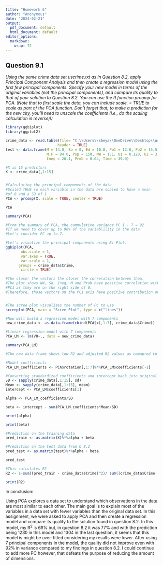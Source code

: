 ---
title: "Homework 6"
author: "Anonymous"
date: "2024-02-21"
output:
  pdf_document: default
  html_document: default
editor_options:
  markdown:
    wrap: 72
---

## Question 9.1

*Using the same crime data set uscrime.txt as in Question 8.2, apply
Principal Component Analysis and then create a regression model using
the first few principal components. Specify your new model in terms of
the original variables (not the principal components), and compare its
quality to that of your solution to Question 8.2. You can use the R
function prcomp for PCA. (Note that to first scale the data, you can
include scale. = TRUE to scale as part of the PCA function. Don’t forget
that, to make a prediction for the new city, you’ll need to unscale the
coefficients (i.e., do the scaling calculation in reverse)!)*

```{r}
library(ggbiplot)
library(ggplot2)

crime_data <- read.table(file= "C:\\Users\\sheya\\OneDrive\\Desktop\\uscrime.txt",
                        header = TRUE)
test <- data.frame(M = 14.0, So = 0, Ed = 10.0, Po1 = 12.0, Po2 = 15.5, LF = 0.640, 
                   M.F = 94.0, Pop = 150, NW = 1.1, U1 = 0.120, U2 = 3.6, Wealth = 3200, 
                   Ineq = 20.1, Prob = 0.04, Time = 39.0)

#X is 15 predictors
X <- crime_data[,1:15]


#Calculating the principal components of the data
#Scaled TRUE so each variable in the data are scaled to have a mean 
#of 0 and a SD of 1
PCA <- prcomp(X, scale = TRUE, center = TRUE)

PCA

summary(PCA)

#From the summary of PCA, the cummulative variance PC 1 - 7 = 92.
#If we need to cover up to 90% of the variablility in the data
#Let's consider PC up to 7.

#Let's visualize the principal components using Bi-Plot.
ggbiplot(PCA, 
       obs.scale = 1,
       var.axes = TRUE,
       var.scale = 1,
      groups = crime_data$Crime,
       circle = TRUE)

#The closer the vectors the closer the correlation between them.
#The plot shows NW, So, Ineq, M and Prob have positive correlation with 
#PC1 as they are on the right side of 0. 
#Therefore, those vectors on the PC1 axis have positive contribution on PC1


#The scree plot visualizes the number of PC to use
screeplot(PCA, main = "Scree Plot", type = c("lines"))

#Now will build a regression model with 7 components
new_crime_data <- as.data.frame(cbind(PCA$x[,1:7], crime_data$Crime))

#Linear regression model with 7 components
PCA_LM <- lm(V8~., data = new_crime_data)

summary(PCA_LM)

#The new data frame shows low R2 and adjusted R2 values as comapred to the last assignment.

#Model coefficients
PCA_LM_coefficients <- PCA$rotation[,1:7]%*%PCA_LM$coefficients[-1]

#Converting standardized coefficients and intercept back into original variables
SD <- sapply(crime_data[,1:15], sd)
Mean <- sapply(crime_data[,1:15], mean)
intercept <- PCA_LM$coefficients[1]

alpha <- PCA_LM_coefficients/SD

beta <- intercept - sum(PCA_LM_coefficients*Mean/SD)

print(alpha)

print(beta)

#Prediction on the training data
pred_train <- as.matrix(X)%*%alpha + beta

#Prediction on the test data from Q 8.2
pred_test <- as.matrix(test)%*%alpha + beta

pred_test

#This calculates R2
R2 <- 1-sum((pred_train - crime_data$Crime)^2)/ sum((crime_data$Crime - mean(crime_data$Crime))^2)

print(R2)

```

In conclusion:

Using PCA explores a data set to understand which observations in the
data are most similar to each other. The main goal is to explain most of
the variables in a data set with fewer variables than the original data
set. In this assignment, we were asked to apply PCA and then create a
regression model and compare its quality to the solution found in
question 8.2. In this model, my R^2^ is 69% but, in question 8.2 it was
77% and with the prediction being 1230 in this model and 1304 in the
last question, it seems that this model is might be over-fitted
considering my results were lower. After using 7 principal components in
the model, the quality did not improve even with 92% in variance
compared to my findings in question 8.2. I could continue to add more PC
however, that defeats the purpose of reducing the amount of dimensions.
